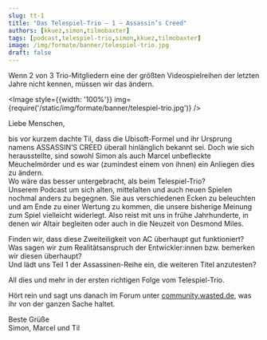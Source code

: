 ```yaml
---
slug: tt-1
title: "Das Telespiel-Trio – 1 – Assassin’s Creed"
authors: [kkuez,simon,tilmobaxter]
tags: [podcast,telespiel-trio,simon,kkuez,tilmobaxter]
image: /img/formate/banner/telespiel-trio.jpg
draft: false
---
```



Wenn 2 von 3 Trio-Mitgliedern eine der größten Videospielreihen der letzten Jahre nicht kennen, müssen wir das ändern.

<Image style={{width: '100%'}} img={require('/static/img/formate/banner/telespiel-trio.jpg')} />

<!--truncate-->

Liebe Menschen,

bis vor kurzem dachte Til, dass die Ubisoft-Formel und ihr Ursprung namens ASSASSIN’S CREED überall hinlänglich bekannt sei. Doch wie sich herausstellte, sind sowohl Simon als auch Marcel unbefleckte Meuchelmörder und es war (zumindest einem von ihnen) ein Anliegen dies zu ändern.<br/>
Wo wäre das besser untergebracht, als beim Telespiel-Trio?<br/>
Unserem Podcast um sich alten, mittelalten und auch neuen Spielen nochmal anders zu begegnen. Sie aus verschiedenen Ecken zu beleuchten und am Ende zu einer Wertung zu kommen, die unsere bisherige Meinung zum Spiel vielleicht widerlegt. Also reist mit uns in frühe Jahrhunderte, in denen wir Altair begleiten oder auch in die Neuzeit von Desmond Miles.

Finden wir, dass diese Zweiteiligkeit von AC überhaupt gut funktioniert?<br/>
Was sagen wir zum Realitätsanspruch der Entwickler:innen bzw. bemerken wir diesen überhaupt?<br/>
Und lädt uns Teil 1 der Assassinen-Reihe ein, die weiteren Titel anzutesten?

All dies und mehr in der ersten richtigen Folge vom Telespiel-Trio.

Hört rein und sagt uns danach im Forum unter <a href="https://community.wasted.de/">community.wasted.de</a>, was ihr von der ganzen Sache haltet.

Beste Grüße<br/>
Simon, Marcel und Til

<ReactPlayer
    width="100%"
    height="50px"
    controls
    src='https://m10z.picnotes.de/DasTelespielTrio/TelespielTrio_1.mp3'
/>
